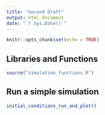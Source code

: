 ```yaml
---
title: "Second Draft"
output: html_document
date: "`r Sys.Date()`"
---
```


```r
knitr::opts_chunk$set(echo = TRUE)
```

## Libraries and Functions

```r
source("simulation_functions.R")
```

## Run a simple simulation

```r
initial_conditions_run_and_plot()
```
